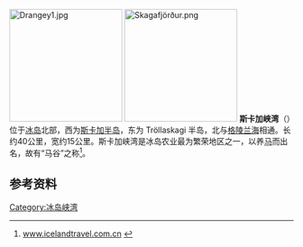 {{coord|65|54|N|19|35|W|region:IS_type:waterbody|display=title}}
[[File:Drangey1.jpg|200px]]
[[File:Skagafjörður.png|200px]]
'''斯卡加峡湾'''（{{lang-is|Skagafjörður}}）位于[[冰岛|冰岛]]北部，西为[[斯卡加半岛|斯卡加半岛]]，东为 Tröllaskagi 半岛，北与[[格陵兰海|格陵兰海]]相通。长约40公里，宽约15公里。斯卡加峡湾是冰岛农业最为繁荣地区之一，以养[[马|马]]而出名，故有“马谷”之称<ref>[http://www.icelandtravel.com.cn/html/route2.html www.icelandtravel.com.cn] {{webarchive|url=https://web.archive.org/web/20130710232907/http://www.icelandtravel.com.cn/html/route2.html |date=2013-07-10 }}</ref>。
==参考资料==
{{reflist}}
[[Category:冰岛峡湾|Category:冰岛峡湾]]